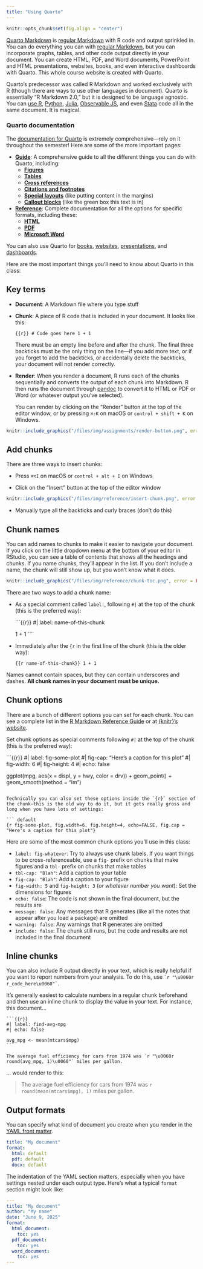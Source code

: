 ```yaml
---
title: "Using Quarto"
---
```


```r
knitr::opts_chunk$set(fig.align = "center")
```

[Quarto Markdown](https://quarto.org/) is [regular Markdown](/resource/markdown.qmd) with R code and output sprinkled in. You can do everything you can with [regular Markdown](/resource/markdown.qmd), but you can incorporate graphs, tables, and other code output directly in your document. You can create HTML, PDF, and Word documents, PowerPoint and HTML presentations, websites, books, and even interactive dashboards with Quarto. This whole course website is created with Quarto.

Quarto's predecessor was called R Markdown and worked exclusively with R (though there are ways to use other languages in document). Quarto is essentially "R Markdown 2.0," but it is designed to be language agnostic. You can [use R](https://quarto.org/docs/computations/r.html), [Python](https://quarto.org/docs/computations/julia.html), [Julia](https://quarto.org/docs/computations/julia.html), [Observable JS](https://quarto.org/docs/computations/ojs.html), and even [Stata](https://gist.github.com/andrewheiss/f38ceb81d362a7fc7cda3ae9ccf1283c) code all in the same document. It is magical.

::: {.callout-tip}
### Quarto documentation

The [documentation for Quarto](https://quarto.org/) is extremely comprehensive—rely on it throughout the semester! Here are some of the more important pages:

- [**Guide**](https://quarto.org/docs/guide/): A comprehensive guide to all the different things you can do with Quarto, including:
  - [**Figures**](https://quarto.org/docs/authoring/figures.html)
  - [**Tables**](https://quarto.org/docs/authoring/tables.html)
  - [**Cross references**](https://quarto.org/docs/authoring/cross-references.html)
  - [**Citations and footnotes**](https://quarto.org/docs/authoring/footnotes-and-citations.html)
  - [**Special layouts**](https://quarto.org/docs/authoring/article-layout.html) (like putting content in the margins)
  - [**Callout blocks**](https://quarto.org/docs/authoring/callouts.html) (like the green box this text is in)
- [**Reference**](https://quarto.org/docs/reference/): Complete documentation for all the options for specific formats, including these:
  - [**HTML**](https://quarto.org/docs/reference/formats/html.html)
  - [**PDF**](https://quarto.org/docs/reference/formats/pdf.html)
  - [**Microsoft Word**](https://quarto.org/docs/reference/formats/docx.html)

You can also use Quarto for [books](https://quarto.org/docs/books/), [websites](https://quarto.org/docs/websites/), [presentations](https://quarto.org/docs/presentations/), and [dashboards](https://quarto.org/docs/dashboards/).
:::

Here are the most important things you'll need to know about Quarto in this class:

## Key terms

- **Document**: A Markdown file where you type stuff

- **Chunk**: A piece of R code that is included in your document. It looks like this:

  ```{{r}}
  # Code goes here
  1 + 1
  ```

  There must be an empty line before and after the chunk. The final three backticks must be the only thing on the line—if you add more text, or if you forget to add the backticks, or accidentally delete the backticks, your document will not render correctly.

- **Render**: When you render a document, R runs each of the chunks sequentially and converts the output of each chunk into Markdown. R then runs the document through [pandoc](https://pandoc.org/) to convert it to HTML or PDF or Word (or whatever output you've selected).

  You can render by clicking on the "Render" button at the top of the editor window, or by pressing `⌘⇧K` on macOS or `control + shift + K` on Windows.

```r
knitr::include_graphics("/files/img/assignments/render-button.png", error = FALSE)
```


## Add chunks

There are three ways to insert chunks:

- Press `⌘⌥I` on macOS or `control + alt + I` on Windows

- Click on the "Insert" button at the top of the editor window

```r
knitr::include_graphics("/files/img/reference/insert-chunk.png", error = FALSE)
```

- Manually type all the backticks and curly braces (don't do this)


## Chunk names

You can add names to chunks to make it easier to navigate your document. If you click on the little dropdown menu at the bottom of your editor in RStudio, you can see a table of contents that shows all the headings and chunks. If you name chunks, they'll appear in the list. If you don't include a name, the chunk will still show up, but you won't know what it does.

```r
knitr::include_graphics("/files/img/reference/chunk-toc.png", error = FALSE)
```

There are two ways to add a chunk name:

- As a special comment called `label:`, following `#|` at the top of the chunk (this is the preferred way):

  ```{{r}}
  #| label: name-of-this-chunk
  
  1 + 1
  ```

- Immediately after the `{r` in the first line of the chunk (this is the older way):

  ```{{r name-of-this-chunk}}
  1 + 1
  ```

Names cannot contain spaces, but they can contain underscores and dashes. **All chunk names in your document must be unique.**


## Chunk options

There are a bunch of different options you can set for each chunk. You can see a complete list in the [R Markdown Reference Guide](https://rstudio.com/wp-content/uploads/2015/03/rmarkdown-reference.pdf) or at [{knitr}'s website](https://yihui.org/knitr/options/).

Set chunk options as special comments following `#|` at the top of the chunk (this is the preferred way):

```{{r}}
#| label: fig-some-plot
#| fig-cap: "Here's a caption for this plot"
#| fig-width: 6
#| fig-height: 4
#| echo: false

ggplot(mpg, aes(x = displ, y = hwy, color = drv)) +
  geom_point() +
  geom_smooth(method = "lm")
```

Technically you can also set these options inside the `{r}` section of the chunk—this is the old way to do it, but it gets really gross and long when you have lots of settings:

``` default
{r fig-some-plot, fig.width=6, fig.height=4, echo=FALSE, fig.cap = "Here's a caption for this plot"}
```

Here are some of the most common chunk options you'll use in this class:

- `label: fig-whatever`: Try to always use chunk labels. If you want things to be cross-referenceable, use a `fig-` prefix on chunks that make figures and a `tbl-` prefix on chunks that make tables
- `tbl-cap: "Blah"`: Add a caption to your table
- `fig-cap: "Blah"`: Add a caption to your figure
- `fig-width: 5` and `fig-height: 3` (*or whatever number you want*): Set the dimensions for figures
- `echo: false`: The code is not shown in the final document, but the results are
- `message: false`: Any messages that R generates (like all the notes that appear after you load a package) are omitted
- `warning: false`: Any warnings that R generates are omitted
- `include: false`: The chunk still runs, but the code and results are not included in the final document


## Inline chunks

You can also include R output directly in your text, which is really helpful if you want to report numbers from your analysis. To do this, use `` `r "\u0060r r_code_here\u0060"` ``.

It's generally easiest to calculate numbers in a regular chunk beforehand and then use an inline chunk to display the value in your text. For instance, this document…

````
```{{r}}
#| label: find-avg-mpg
#| echo: false

avg_mpg <- mean(mtcars$mpg)
```

The average fuel efficiency for cars from 1974 was `r "\u0060r round(avg_mpg, 1)\u0060"` miles per gallon.

````

… would render to this:

> The average fuel efficiency for cars from 1974 was `r round(mean(mtcars$mpg), 1)` miles per gallon.


## Output formats

You can specify what kind of document you create when you render in the [YAML front matter](/resource/markdown.qmd#front-matter). 

``` yaml
title: "My document"
format:
  html: default
  pdf: default
  docx: default
```

The indentation of the YAML section matters, especially when you have settings nested under each output type. Here's what a typical `format` section might look like:

``` yaml
---
title: "My document"
author: "My name"
date: "June 9, 2025"
format: 
  html_document: 
    toc: yes
  pdf_document: 
    toc: yes
  word_document: 
    toc: yes
---
```
